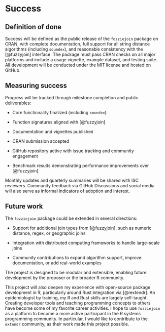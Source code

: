 # Success
<!--
Projects should have a definition of done that is measurable, and a
thorough understanding going in of what the risks are to delivery
-->

## Definition of done
<!--
What does success look like?
-->
Success will be defined as the public release of the `fozziejoin` package on CRAN, with complete documentation, full support for all string distance algorithms (including `soundex`), and reasonable consistency with the [@fuzzyjoin] interface.
The package must pass CRAN checks on all major platforms and include a usage vignette, example dataset, and testing suite.
All development will be conducted under the MIT license and hosted on GitHub.

## Measuring success
<!--
How will we know when success is achieved, what markers can we use
along the way
-->
Progress will be tracked through milestone completion and public deliverables:

- Core functionality finalized (including `soundex`)

- Function signatures aligned with [@fuzzyjoin]

- Documentation and vignettes published

- CRAN submission accepted

- GitHub repository active with issue tracking and community engagement

- Benchmark results demonstrating performance improvements over [@fuzzyjoin]

Monthly updates and quarterly summaries will be shared with ISC reviewers.
Community feedback via GitHub Discussions and social media will also serve as informal indicators of adoption and interest.

## Future work
<!--
How could this be extended / developed in the future by yourself
and/or the community in general?
-->

The `fozziejoin` package could be extended in several directions:

- Support for additional join types from [@fuzzyjoin], such as numeric distance, regex, or geographic joins

- Integration with distributed computing frameworks to handle large-scale joins

- Community contributions to expand algorithm support, improve documentation, or add real-world examples

The project is designed to be modular and extensible, enabling future development by the proposer or the broader R community.

This project will also deepen my experience with open-source package development in R, particularly around Rust integration via [@rextendr].
An epidemiologist by training, my R and Rust skills are largely self-taught.
Creating developer tools and teaching programming concepts to others have become some of my favorite career activities.
I hope to use `fozziejoin` as a platform to become a more active participant in the R systems programming community.
In particular, I would like to contribute to the `extendr` community, as their work made this project possible.
